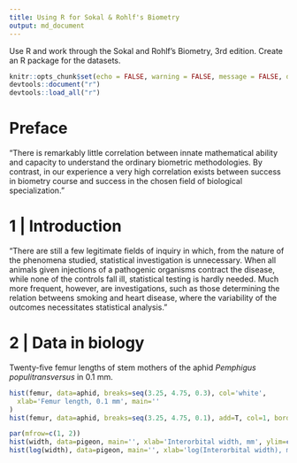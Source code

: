 ```yaml
---
title: Using R for Sokal & Rohlf's Biometry
output: md_document
---
```


Use R and work through the Sokal and Rohlf's Biometry, 3rd edition. Create an R package for the datasets.

```r
knitr::opts_chunk$set(echo = FALSE, warning = FALSE, message = FALSE, dpi = 300, fig.path='png/')
devtools::document("r")
devtools::load_all("r")
```


# Preface

"There is remarkably little correlation between innate mathematical ability and
capacity to understand the ordinary biometric methodologies. By contrast, in
our experience a very high correlation exists between success in biometry
course and success in the chosen field of biological specialization."

# 1 | Introduction

"There are still a few legitimate fields of inquiry in which, from the nature
of the phenomena studied, statistical investigation is unnecessary. When all
animals given injections of a pathogenic organisms contract the disease, while
none of the controls fall ill, statistical testing is hardly needed. Much more
frequent, however, are investigations, such as those determining the relation
betweens smoking and heart disease, where the variability of the outcomes
necessitates statistical analysis."

# 2 | Data in biology

Twenty-five femur lengths of stem mothers of the aphid _Pemphigus
populitransversus_ in 0.1 mm.

```r
hist(femur, data=aphid, breaks=seq(3.25, 4.75, 0.3), col='white', 
  xlab='Femur length, 0.1 mm', main=''
)
hist(femur, data=aphid, breaks=seq(3.25, 4.75, 0.1), add=T, col=1, border='white')
```

```r
par(mfrow=c(1, 2))
hist(width, data=pigeon, main='', xlab='Interorbital width, mm', ylim=c(0, 15))
hist(log(width), data=pigeon, main='', xlab='log(Interorbital width), mm', ylim=c(0, 15))
```
